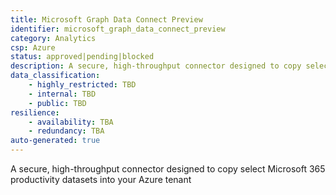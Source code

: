 ```yaml
---
title: Microsoft Graph Data Connect Preview
identifier: microsoft_graph_data_connect_preview
category: Analytics
csp: Azure
status: approved|pending|blocked
description: A secure, high-throughput connector designed to copy select Microsoft 365 productivity datasets into your Azure tenant
data_classification:
    - highly_restricted: TBD
    - internal: TBD
    - public: TBD
resilience:
    - availability: TBA
    - redundancy: TBA
auto-generated: true
---
```


A secure, high-throughput connector designed to copy select Microsoft 365 productivity datasets into your Azure tenant